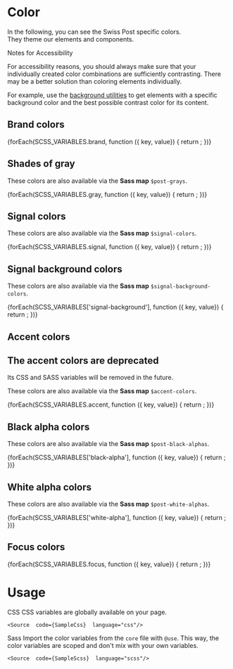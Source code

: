 
<Meta of={ColorStories} />

# Color

In the following, you can see the Swiss Post specific colors.<br/>
They theme our elements and components.

<PostAlert type="info">
  <p slot="heading">Notes for Accessibility</p>

  For accessibility reasons, you should always make sure that your individually created color combinations are
  sufficiently contrasting. There may be a better solution than coloring elements individually.

  For example, use the [background utilities](/?path=/docs/60852fac-a861-4415-8276-bd38d68653bb--docs) to get elements
  with a specific background color and the best possible contrast color for its content.
</PostAlert>

## Brand colors

<section className="color-swatch__section">
  {forEach(SCSS_VARIABLES.brand, function ({ key, value}) {
    return <ColorSwatch key={key} name={key} color={value} />;
  })}
</section>

## Shades of gray
These colors are also available via the **Sass map** `$post-grays`.

<section className="color-swatch__section">
  {forEach(SCSS_VARIABLES.gray, function ({ key, value}) {
    return <ColorSwatch key={key} name={key} color={value} />;
  })}
</section>

## Signal colors
These colors are also available via the **Sass map** `$signal-colors`.

<section className="color-swatch__section">
  {forEach(SCSS_VARIABLES.signal, function ({ key, value}) {
    return <ColorSwatch key={key} name={key} color={value} />;
  })}
</section>

## Signal background colors
These colors are also available via the **Sass map** `$signal-background-colors`.

<section className="color-swatch__section">
  {forEach(SCSS_VARIABLES['signal-background'], function ({ key, value}) {
    return <ColorSwatch key={key} name={key} color={value} />;
  })}
</section>

## Accent colors

<div className="alert alert-md alert-warning">
  <h2 className="alert-heading">The accent colors are deprecated</h2>
  <p>Its CSS and SASS variables will be removed in the future.</p>
</div>

These colors are also available via the **Sass map** `$accent-colors`.

<section className="color-swatch__section">
  {forEach(SCSS_VARIABLES.accent, function ({ key, value}) {
    return <ColorSwatch key={key} name={key} color={value} />;
  })}
</section>

## Black alpha colors
These colors are also available via the **Sass map** `$post-black-alphas`.

<section className="color-swatch__section">
  {forEach(SCSS_VARIABLES['black-alpha'], function ({ key, value}) {
    return <ColorSwatch key={key} name={key} color={value} />;
  })}
</section>

## White alpha colors
These colors are also available via the **Sass map** `$post-white-alphas`.

<section className="color-swatch__section">
  {forEach(SCSS_VARIABLES['white-alpha'], function ({ key, value}) {
    return <ColorSwatch key={key} name={key} color={value} dark />;
  })}
</section>

## Focus colors

<section className="color-swatch__section">
  {forEach(SCSS_VARIABLES.focus, function ({ key, value}) {
    return <ColorSwatch key={key} name={key} color={value} noCSS />;
  })}
</section>

# Usage

<PostTabs>
  <PostTabHeader panel="css">CSS</PostTabHeader>
  <PostTabPanel name="css">
    CSS variables are globally available on your page.

    <Source  code={SampleCss}  language="css"/>

  </PostTabPanel>

  <PostTabHeader panel="sass">Sass</PostTabHeader>
  <PostTabPanel name="sass">
    Import the color variables from the `core` file with `@use`. This way, the color variables are scoped and don't mix with your own variables.

    <Source  code={SampleScss}  language="scss"/>

  </PostTabPanel>
</PostTabs>
